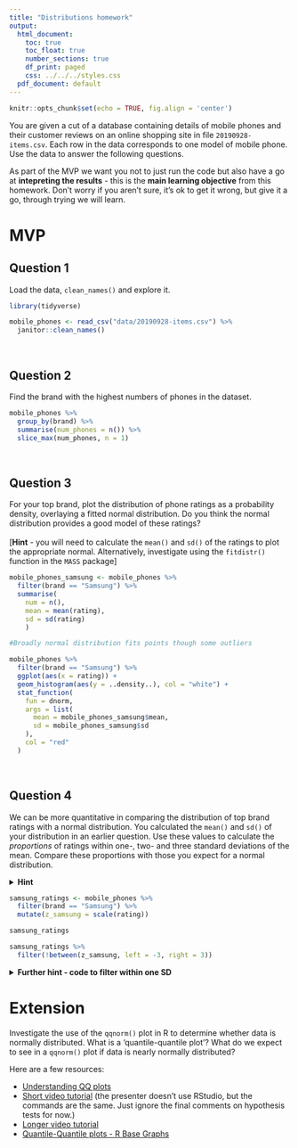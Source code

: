 ```yaml
---
title: "Distributions homework"
output:
  html_document:
    toc: true
    toc_float: true
    number_sections: true
    df_print: paged
    css: ../../../styles.css
  pdf_document: default
---
```



```r
knitr::opts_chunk$set(echo = TRUE, fig.align = 'center')
```

You are given a cut of a database containing details of mobile phones and their customer reviews on an online shopping site in file `20190928-items.csv`. Each row in the data corresponds to one model of mobile phone. Use the data to answer the following questions.  

As part of the MVP we want you not to just run the code but also have a go at **intepreting the results** - this is the **main learning objective** from this homework. Don't worry if you aren't sure, it's ok to get it wrong, but give it a go, through trying we will learn.  

# MVP

## Question 1

Load the data, `clean_names()` and explore it.

```r
library(tidyverse)
```

```r
mobile_phones <- read_csv("data/20190928-items.csv") %>% 
  janitor::clean_names()
```

<br>

## Question 2

Find the brand with the highest numbers of phones in the dataset.

```r
mobile_phones %>% 
  group_by(brand) %>% 
  summarise(num_phones = n()) %>% 
  slice_max(num_phones, n = 1)

```

<br>

## Question 3

For your top brand, plot the distribution of phone ratings as a probability density, overlaying a fitted normal distribution. Do you think the normal distribution provides a good model of these ratings?<br><br>[**Hint** - you will need to calculate the `mean()` and `sd()` of the ratings to plot the appropriate normal. Alternatively, investigate using the `fitdistr()` function in the `MASS` package]

```r
mobile_phones_samsung <- mobile_phones %>% 
  filter(brand == "Samsung") %>% 
  summarise(
    num = n(),
    mean = mean(rating),
    sd = sd(rating)
    )
```

```r
#Broadly normal distribution fits points though some outliers

mobile_phones %>% 
  filter(brand == "Samsung") %>% 
  ggplot(aes(x = rating)) +
  geom_histogram(aes(y = ..density..), col = "white") + 
  stat_function(
    fun = dnorm, 
    args = list(
      mean = mobile_phones_samsung$mean,
      sd = mobile_phones_samsung$sd
    ),
    col = "red"
  )
```

<br>

## Question 4

We can be more quantitative in comparing the distribution of top brand ratings with a normal distribution. You calculated the `mean()` and `sd()` of your distribution in an earlier question. Use these values to calculate the *proportions* of ratings within one-, two- and three standard deviations of the mean. Compare these proportions with those you expect for a normal distribution.  

<details>
<summary>**Hint**</summary>
You can use a `filter()` to get only the ratings within one-, two- and three standard deviations of the mean, and then think about how to calculate what proportion each of these filtered sets make of the total number of ratings. You'll need to use three separate `filter()` and `summarise()` pipes to do this.
</details>

```r
samsung_ratings <- mobile_phones %>% 
  filter(brand == "Samsung") %>% 
  mutate(z_samsung = scale(rating))

samsung_ratings
```


```r
samsung_ratings %>% 
  filter(!between(z_samsung, left = -3, right = 3))
```

<details>
<summary>**Further hint - code to filter within one SD**</summary>
Here's the code to filter and summarise the proportion of ratings within one standard deviation of the mean.

```r
mobile_phones %>%
  filter(rating >= mobile_phones_samsung$mean - mobile_phones_samsung$sd) %>%
  filter(rating <= mobile_phones_samsung$mean + mobile_phones_samsung$sd) %>%
  summarise(prop_within_1sd = n()/nrow(mobile_phones))
```

```r
mobile_phones %>%
  filter(rating >= mobile_phones_samsung$mean - mobile_phones_samsung$sd*2) %>%
  filter(rating <= mobile_phones_samsung$mean + mobile_phones_samsung$sd*2) %>%
  summarise(prop_within_2sd = n()/nrow(mobile_phones))
```

```r
mobile_phones %>%
  filter(rating >= mobile_phones_samsung$mean - mobile_phones_samsung$sd*3) %>%
  filter(rating <= mobile_phones_samsung$mean + mobile_phones_samsung$sd*3) %>%
  summarise(prop_within_3sd = n()/nrow(mobile_phones))
```


</details>

# Extension

Investigate the use of the `qqnorm()` plot in R to determine whether data is normally distributed. What is a 'quantile-quantile plot'? What do we expect to see in a `qqnorm()` plot if data is nearly normally distributed?

Here are a few resources:

* [Understanding QQ plots](https://data.library.virginia.edu/understanding-q-q-plots/)
* [Short video tutorial](https://www.youtube.com/watch?v=Erze9pNIX8A) (the presenter doesn't use RStudio, but the commands are the same. Just ignore the final comments on hypothesis tests for now.)
* [Longer video tutorial](https://www.youtube.com/watch?v=smJBsZ4YQZw)
* [Quantile-Quantile plots - R Base Graphs](http://www.sthda.com/english/wiki/qq-plots-quantile-quantile-plots-r-base-graphs)

